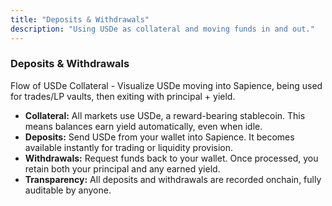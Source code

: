 ```yaml
---
title: "Deposits & Withdrawals"
description: "Using USDe as collateral and moving funds in and out."
---
```


### Deposits & Withdrawals

Flow of USDe Collateral - Visualize USDe moving into Sapience, being used for trades/LP vaults, then exiting with principal + yield.

- **Collateral:** All markets use USDe, a reward-bearing stablecoin. This means balances earn yield automatically, even when idle.
- **Deposits:** Send USDe from your wallet into Sapience. It becomes available instantly for trading or liquidity provision.
- **Withdrawals:** Request funds back to your wallet. Once processed, you retain both your principal and any earned yield.
- **Transparency:** All deposits and withdrawals are recorded onchain, fully auditable by anyone.


